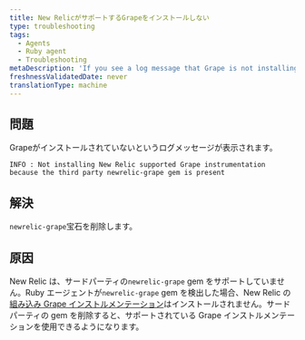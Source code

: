 ```yaml
---
title: New RelicがサポートするGrapeをインストールしない
type: troubleshooting
tags:
  - Agents
  - Ruby agent
  - Troubleshooting
metaDescription: 'If you see a log message that Grape is not installing because of the newrelic-grape third-party gem, remove the newrelic-grape gem.'
freshnessValidatedDate: never
translationType: machine
---
```


## 問題

Grapeがインストールされていないというログメッセージが表示されます。

```
INFO : Not installing New Relic supported Grape instrumentation because the third party newrelic-grape gem is present
```

## 解決

`newrelic-grape`宝石を削除します。

## 原因

New Relic は、サードパーティの`newrelic-grape` gem をサポートしていません。Ruby エージェントが`newrelic-grape` gem を検出した場合、New Relic の[組み込み Grape インストルメンテーション](/docs/agents/ruby-agent/getting-started/ruby-agent-requirements-supported-frameworks)はインストールされません。サードパーティの gem を削除すると、サポートされている Grape インストルメンテーションを使用できるようになります。